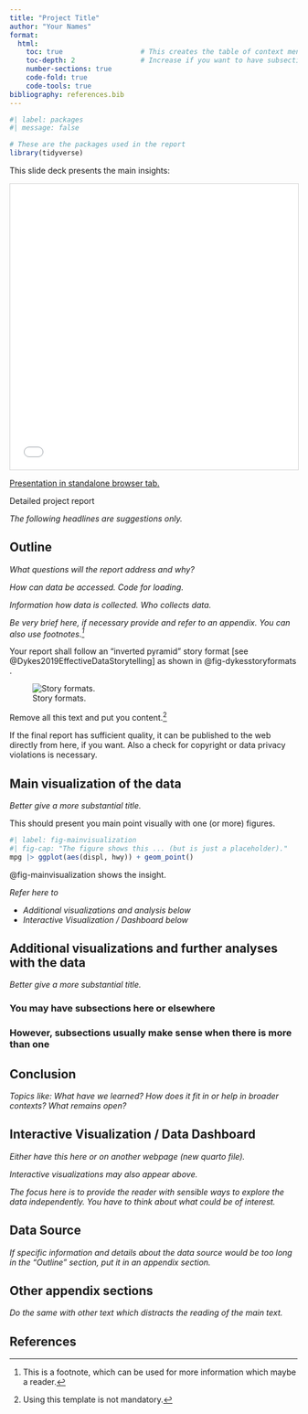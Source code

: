 ```yaml
---
title: "Project Title"
author: "Your Names"
format: 
  html:
    toc: true                   # This creates the table of context menu
    toc-depth: 2                # Increase if you want to have subsections in the table of context menu
    number-sections: true
    code-fold: true
    code-tools: true
bibliography: references.bib
---
```


```r
#| label: packages
#| message: false

# These are the packages used in the report
library(tidyverse)
```


This slide deck presents the main insights:

```{=html}
<iframe class="slide-deck" style="border:1px solid lightgray;" width="100%" height="500" src="presentation.html"></iframe>
```

[Presentation in standalone browser tab.](presentation.html){.internal target="_blank"}

Detailed project report

*The following headlines are suggestions only.*

## Outline

*What questions will the report address and why?*

*How can data be accessed. Code for loading.*

*Information how data is collected. Who collects data.*

*Be very brief here, if necessary provide and refer to an appendix. You can also use footnotes.^[This is a footnote, which can be used for more information which maybe a reader.]*

Your report shall follow an "inverted pyramid" story format [see @Dykes2019EffectiveDataStorytelling] as shown in @fig-dykesstoryformats .

![Story formats.](img/dykes_storyformats.png){#fig-dykesstoryformats}

Remove all this text and put you content.^[Using this template is not mandatory.]

:::{.callout-note}
If the final report has sufficient quality, it can be published to the web directly from here, if you want. 
Also a check for copyright or data privacy violations is necessary.
:::


## Main visualization of the data 

*Better give a more substantial title.*

This should present you main point visually with one (or more) figures.

```r
#| label: fig-mainvisualization
#| fig-cap: "The figure shows this ... (but is just a placeholder)."
mpg |> ggplot(aes(displ, hwy)) + geom_point()
```

@fig-mainvisualization shows the insight.

*Refer here to*

- *Additional visualizations and analysis below*
- *Interactive Visualization / Dashboard below*

## Additional visualizations and further analyses with the data

*Better give a more substantial title.*

### You may have subsections here or elsewhere

### However, subsections usually make sense when there is more than one

## Conclusion

*Topics like: What have we learned? How does it fit in or help in broader contexts? What remains open?*

## Interactive Visualization / Data Dashboard {.appendix}

*Either have this here or on another webpage (new quarto file).*

*Interactive visualizations may also appear above.* 

*The focus here is to provide the reader with sensible ways to explore the data independently. You have to think about what could be of interest.*




## Data Source {.appendix}

*If specific information and details about the data source would be too long in the "Outline" section, put it in an appendix section.* 

## Other appendix sections {.appendix}

*Do the same with other text which distracts the reading of the main text. *

## References {.unnumbered .appendix}

::: {#refs}
:::
